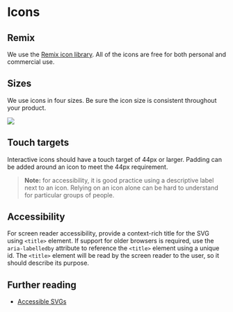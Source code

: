 
<Meta title="Guidelines/Icons" />

# Icons

## Remix
We use the [Remix icon library](https://remixicon.com). All of the icons are free for both 
personal and commercial use. 

## Sizes
We use icons in four sizes. Be sure the icon size is consistent throughout your product.

<img src={iconSizes} />

## Touch targets
Interactive icons should have a touch target of 44px or larger. Padding can be added around 
an icon to meet the 44px requirement.

> **Note:** for accessibility, it is good practice using a descriptive label next to an icon. 
Relying on an icon alone can be hard to understand for particular groups of people.

## Accessibility
For screen reader accessibility, provide a context-rich title for the SVG using `<title>` element.
If support for older browsers is required, use the `aria-labelledby` attribute to reference 
the `<title>` element using a unique id. The `<title>` element will be read by the screen reader 
to the user, so it should describe its purpose.

## Further reading

* [Accessible SVGs](https://css-tricks.com/accessible-svgs/)
